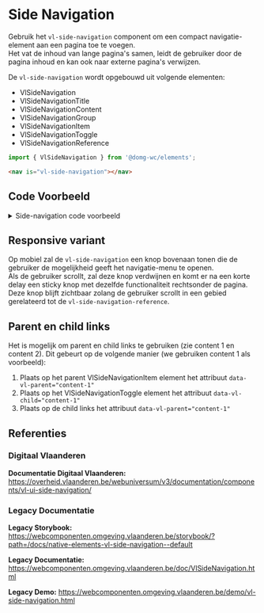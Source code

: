 
# Side Navigation

Gebruik het `vl-side-navigation` component om een compact navigatie-element aan een pagina toe te voegen.<br/>
Het vat de inhoud van lange pagina's samen, leidt de gebruiker door de pagina inhoud en kan ook naar externe pagina's verwijzen.

De `vl-side-navigation` wordt opgebouwd uit volgende elementen:

-   VlSideNavigation
-   VlSideNavigationTitle
-   VlSideNavigationContent
-   VlSideNavigationGroup
-   VlSideNavigationItem
-   VlSideNavigationToggle
-   VlSideNavigationReference

```js
import { VlSideNavigation } from '@domg-wc/elements';
```

```html
<nav is="vl-side-navigation"></nav>
```

<Canvas withSource="none">
    <Story id="elements-side-navigation--side-navigation-default" />
</Canvas>

## Code Voorbeeld

<details>
    <summary>Side-navigation code voorbeeld</summary>
    <Source code={sideNavigationHTML} language="html" dark={true} />
</details>

## Responsive variant

Op mobiel zal de `vl-side-navigation` een knop bovenaan tonen die de gebruiker de mogelijkheid geeft het navigatie-menu te openen.<br/>
Als de gebruiker scrollt, zal deze knop verdwijnen en komt er na een korte delay een sticky knop met dezelfde functionaliteit rechtsonder de pagina.<br/>
Deze knop blijft zichtbaar zolang de gebruiker scrollt in een gebied gerelateerd tot de `vl-side-navigation-reference`.

## Parent en child links

Het is mogelijk om parent en child links te gebruiken (zie content 1 en content 2).
Dit gebeurt op de volgende manier (we gebruiken content 1 als voorbeeld):

1. Plaats op het parent VlSideNavigationItem element het attribuut `data-vl-parent="content-1"`
2. Plaats op het VlSideNavigationToggle element het attribuut `data-vl-child="content-1"`
3. Plaats op de child links het attribuut `data-vl-parent="content-1"`

## Referenties

### Digitaal Vlaanderen

**Documentatie Digitaal Vlaanderen:** https://overheid.vlaanderen.be/webuniversum/v3/documentation/components/vl-ui-side-navigation/

### Legacy Documentatie

**Legacy Storybook:** https://webcomponenten.omgeving.vlaanderen.be/storybook/?path=/docs/native-elements-vl-side-navigation--default

**Legacy Documentatie:** https://webcomponenten.omgeving.vlaanderen.be/doc/VlSideNavigation.html

**Legacy Demo:** https://webcomponenten.omgeving.vlaanderen.be/demo/vl-side-navigation.html
